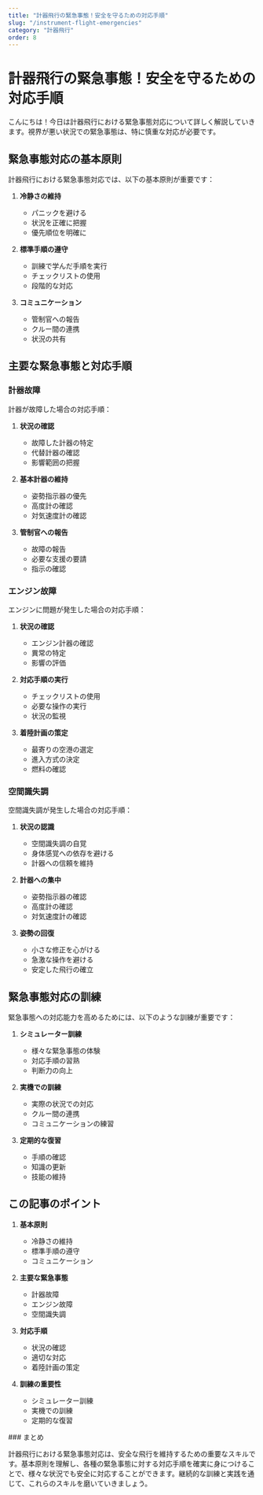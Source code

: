 ```yaml
---
title: "計器飛行の緊急事態！安全を守るための対応手順"
slug: "/instrument-flight-emergencies"
category: "計器飛行"
order: 8
---
```


# 計器飛行の緊急事態！安全を守るための対応手順

こんにちは！今日は計器飛行における緊急事態対応について詳しく解説していきます。視界が悪い状況での緊急事態は、特に慎重な対応が必要です。

## 緊急事態対応の基本原則

計器飛行における緊急事態対応では、以下の基本原則が重要です：

1. **冷静さの維持**
   - パニックを避ける
   - 状況を正確に把握
   - 優先順位を明確に

2. **標準手順の遵守**
   - 訓練で学んだ手順を実行
   - チェックリストの使用
   - 段階的な対応

3. **コミュニケーション**
   - 管制官への報告
   - クルー間の連携
   - 状況の共有

## 主要な緊急事態と対応手順

### 計器故障

計器が故障した場合の対応手順：

1. **状況の確認**
   - 故障した計器の特定
   - 代替計器の確認
   - 影響範囲の把握

2. **基本計器の維持**
   - 姿勢指示器の優先
   - 高度計の確認
   - 対気速度計の確認

3. **管制官への報告**
   - 故障の報告
   - 必要な支援の要請
   - 指示の確認

### エンジン故障

エンジンに問題が発生した場合の対応手順：

1. **状況の確認**
   - エンジン計器の確認
   - 異常の特定
   - 影響の評価

2. **対応手順の実行**
   - チェックリストの使用
   - 必要な操作の実行
   - 状況の監視

3. **着陸計画の策定**
   - 最寄りの空港の選定
   - 進入方式の決定
   - 燃料の確認

### 空間識失調

空間識失調が発生した場合の対応手順：

1. **状況の認識**
   - 空間識失調の自覚
   - 身体感覚への依存を避ける
   - 計器への信頼を維持

2. **計器への集中**
   - 姿勢指示器の確認
   - 高度計の確認
   - 対気速度計の確認

3. **姿勢の回復**
   - 小さな修正を心がける
   - 急激な操作を避ける
   - 安定した飛行の確立

## 緊急事態対応の訓練

緊急事態への対応能力を高めるためには、以下のような訓練が重要です：

1. **シミュレーター訓練**
   - 様々な緊急事態の体験
   - 対応手順の習熟
   - 判断力の向上

2. **実機での訓練**
   - 実際の状況での対応
   - クルー間の連携
   - コミュニケーションの練習

3. **定期的な復習**
   - 手順の確認
   - 知識の更新
   - 技能の維持

## この記事のポイント

1. **基本原則**
   - 冷静さの維持
   - 標準手順の遵守
   - コミュニケーション

2. **主要な緊急事態**
   - 計器故障
   - エンジン故障
   - 空間識失調

3. **対応手順**
   - 状況の確認
   - 適切な対応
   - 着陸計画の策定

4. **訓練の重要性**
   - シミュレーター訓練
   - 実機での訓練
   - 定期的な復習

<section className="section-summary">
### まとめ

計器飛行における緊急事態対応は、安全な飛行を維持するための重要なスキルです。基本原則を理解し、各種の緊急事態に対する対応手順を確実に身につけることで、様々な状況でも安全に対応することができます。継続的な訓練と実践を通じて、これらのスキルを磨いていきましょう。
</section> 